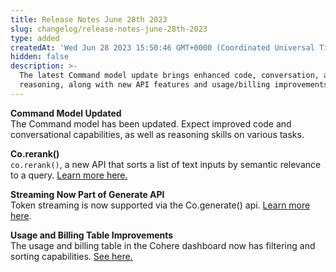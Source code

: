 ```yaml
---
title: Release Notes June 28th 2023
slug: changelog/release-notes-june-28th-2023
type: added
createdAt: 'Wed Jun 28 2023 15:50:46 GMT+0000 (Coordinated Universal Time)'
hidden: false
description: >-
  The latest Command model update brings enhanced code, conversation, and
  reasoning, along with new API features and usage/billing improvements.
---
```

**Command Model Updated**  
The Command model has been updated. Expect improved code and conversational capabilities, as well as reasoning skills on various tasks.

**Co.rerank()**  
`co.rerank()`, a new API that sorts a list of text inputs by semantic relevance to a query. [Learn more here.](/reference/rerank-1)

**Streaming Now Part of Generate API**  
Token streaming is now supported via the Co.generate() api. [Learn more here](/reference/generate).

**Usage and Billing Table Improvements**  
The usage and billing table in the Cohere dashboard now has filtering and sorting capabilities. [See here.](https://dashboard.cohere.ai/billing)
